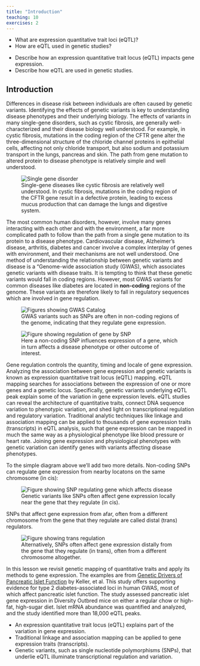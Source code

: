 ```yaml
---
title: "Introduction"
teaching: 10
exercises: 2
---
```


:::::::::::::::::::::::::::::::::::::: questions 

- What are expression quantitative trait loci (eQTL)?
- How are eQTL used in genetic studies?

::::::::::::::::::::::::::::::::::::::::::::::::

::::::::::::::::::::::::::::::::::::: objectives

- Describe how an expression quantitative trait locus (eQTL) impacts gene expression.
- Describe how eQTL are used in genetic studies.

::::::::::::::::::::::::::::::::::::::::::::::::

## Introduction

Differences in disease risk between individuals are often caused by genetic
variants. Identifying the effects of genetic variants is key to understanding disease phenotypes and their underlying biology. The effects of variants in many single-gene disorders, such as cystic fibrosis, are generally well-characterized
and their disease biology well understood. For example, in cystic fibrosis,
mutations in the coding region of the CFTR gene alter the three-dimensional structure of the chloride channel proteins in epithelial cells, affecting not
only chloride transport, but also sodium and potassium transport in the lungs, 
pancreas and skin. The path from gene mutation to altered protein to disease 
phenotype is relatively simple and well understood. 

![Single-gene diseases like cystic fibrosis are relatively well understood. In cystic fibrosis, mutations in the coding region of the CFTR gene result in a defective protein, leading to excess mucus production that can damage the lungs and digestive system.](fig/single-gene-disease.png){alt="Single gene disorder"}

The most common human disorders, however, involve many genes interacting with
each other and with the environment, a far more complicated path to follow than
the path from a single gene mutation to its protein to a disease phenotype. Cardiovascular disease, Alzheimer's disease, arthritis, diabetes and cancer
involve a complex interplay of genes with environment, and their mechanisms are 
not well understood. One method of understanding the relationship between genetic
variants and disease is a "Genome-wide association study (GWAS), which associates
genetic variants with disease traits. It is tempting to think that these genetic
variants would fall in coding regions. However, most GWAS variants for common 
diseases like diabetes are located in **non-coding** regions of the genome. 
These variants are therefore likely to fall in regulatory sequences which are 
involved in gene regulation. 

![GWAS variants such as SNPs are often in non-coding regions of the genome, indicating that they regulate gene expression.](fig/gwas-catalog.png){alt="Figures showing GWAS Catalog"}

![Here a non-coding SNP influences expression of a gene, which in turn affects a disease phenotype or other outcome of interest.](fig/cis-regulation-single-gene.png){alt="Figure showing regulation of gene by SNP"}

<!-- DMG: STOPPED HERE -->


Gene regulation controls the quantity, timing and locale of gene expression. 
Analyzing the association between gene expression and genetic variants is known as 
expression quantitative trait locus (eQTL) mapping. eQTL mapping searches for
associations between the expression of one or more genes and a genetic locus.
Specifically, genetic variants underlying eQTL peak explain some of the 
variation in gene expression levels. eQTL studies can reveal the architecture 
of quantitative traits, connect DNA sequence variation to phenotypic variation,
and shed light on transcriptional regulation and regulatory variation.
Traditional analytic techniques like linkage and association mapping can be 
applied to thousands of gene expression traits (transcripts) in eQTL analysis,
such that gene expression can be mapped in much the same way as a physiological
phenotype like blood pressure or heart rate. Joining gene expression and 
physiological phenotypes with genetic variation can identify genes with variants
affecting disease phenotypes.

To the simple diagram above we'll add two more details. Non-coding SNPs can 
regulate gene expression from nearby locatons on the same chromosome (in cis):

![Genetic variants like SNPs often affect gene expression locally near the gene that they regulate (in cis).](fig/cis-regulation-gene1.png){alt="Figure showing SNP regulating gene which affects disease"}

SNPs that affect gene expression from afar, often from a different chromosome 
from the gene that they regulate are called distal (trans) regulators.

![Alternatively, SNPs often affect gene expression distally from the gene that they regulate (in trans), often from a different chromosome altogether.](fig/trans-regulation-gene2.png){alt="Figure showing trans regulation"}

In this lesson we revisit genetic mapping of quantitative traits and apply its
methods to gene expression. The examples are from 
[Genetic Drivers of Pancreatic Islet Function](https://doi.org/10.1534/genetics.118.300864)
by Keller, et al. This study offers supporting evidence for type 2 
diabetes-associated loci in human GWAS, most of which affect pancreatic islet 
function. The study assessed pancreatic islet gene expression in Diversity 
Outbred mice on either a regular chow or high-fat, high-sugar diet. Islet mRNA 
abundance was quantified and analyzed, and the study identified more than 18,000 
eQTL peaks.

::::::::::::::::::::::::::::::::::::: keypoints 

- An expression quantitative trait locus (eQTL) explains part of the variation 
in gene expression.
- Traditional linkage and association mapping can be applied to gene expression 
traits (transcripts).
- Genetic variants, such as single nucleotide polymorphisms (SNPs), that 
underlie eQTL illuminate transcriptional regulation and variation.

::::::::::::::::::::::::::::::::::::::::::::::::

[r-markdown]: https://rmarkdown.rstudio.com/
